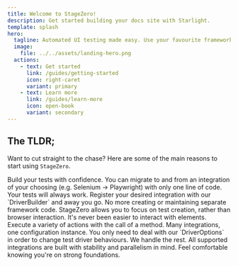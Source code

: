 ```yaml
---
title: Welcome to StageZero!
description: Get started building your docs site with Starlight.
template: splash
hero:
  tagline: Automated UI testing made easy. Use your favourite framework with next to no setup!
  image:
    file: ../../assets/landing-hero.png
  actions:
    - text: Get started
      link: /guides/getting-started
      icon: right-caret
      variant: primary
    - text: Learn more
      link: /guides/learn-more
      icon: open-book
      variant: secondary
---
```



## The TLDR;

Want to cut straight to the chase? Here are some of the main reasons to start using `StageZero`.

<CardGrid stagger>
	<Card title="Agnostic first" icon="puzzle">
		Build your tests with confidence. You can migrate to and from an integration of your choosing (e.g. Selenium -> Playwright) with only one line of code. Your tests will always work.
	</Card>
    <Card title="Minimal setup" icon="document">
        Register your desired integration with our `DriverBuilder` and away you go. No more creating or maintaining separate framework code. StageZero allows you to focus on test creation, rather than browser interaction.
    </Card>
    <Card title="Lightweight interactions" icon="random">
        It's never been easier to interact with elements. Execute a variety of actions with the call of a method.
    </Card>
    <Card title="Interoperable configuration" icon="setting">
        Many integrations, one configuration instance. You only need to deal with our `DriverOptions` in order to change test driver behaviours. We handle the rest.
    </Card>
    <Card title="Rock solid" icon="rocket">
        All supported integrations are built with stability and parallelism in mind. Feel comfortable knowing you're on strong foundations.
    </Card>
</CardGrid>

<Footer />

<style lang='scss'>
{`
  .hero {
    img {
      border-radius: 20px;
    }
  }

  .site-title {
    img {
      animation: atom 20s linear infinite;
    }
  }
`}
</style>
